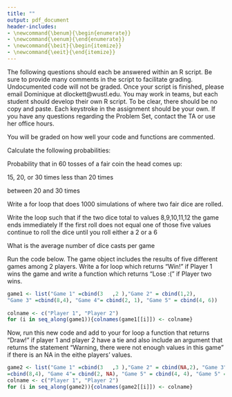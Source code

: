 ```yaml
---
title: ""
output: pdf_document
header-includes:
- \newcommand{\benum}{\begin{enumerate}}
- \newcommand{\eenum}{\end{enumerate}}
- \newcommand{\beit}{\begin{itemize}}
- \newcommand{\eeit}{\end{itemize}}
---
```


\begin{center}
{\Large{\textbf{Problem Set 2}}} \\
\vspace{4 bp}
Due February 13, 10:00 AM (Before Class) \\
\end{center}

\section*{Instructions}

\benum
  \item The following questions should each be answered within an R script. Be sure to provide many comments in the script to facilitate grading. Undocumented code will not be graded. Once your script is finished, please email Dominique at dlockett@wustl.edu.
  \item You may work in teams, but each student should develop their own R script. To be clear, there should be no copy and paste. Each keystroke in the assignment should be your own.
  \item If you have any questions regarding the Problem Set, contact the TA or use her office hours.
  \item You will be graded on how well your code and functions are commented.
  
\eenum

\section*{for loops, if else, while}

\benum

 \item Calculate the following probabilities:

\beit 

\item Probability that in 60 tosses of a fair coin the head comes up:

\beit

 \item 15, 20, or 30 times
 \item less than 20 times
 \item between 20 and 30 times
 
\eeit

\eeit

 \item Write a for loop that does 1000 simulations of where two fair dice are rolled.
 
\beit

 \item Write the loop such that if the two dice total to values 8,9,10,11,12 the game ends immediately
 \item If the first roll does not equal one of those five values continue to roll the dice until you roll either a 2 or a 6
 \item What is the average number of dice casts per game

\eeit

 \item Run the code below. The game object includes the results of five different games among 2 players. Write a for loop which returns "Win!" if Player 1 wins the game and write a function which returns "Lose :(" if Player two wins.
\vspace{1em}
```r
game1 <- list("Game 1" =cbind(3   ,2 ),"Game 2" = cbind(1,2), 
"Game 3" =cbind(8,4), "Game 4"= cbind(2, 1), "Game 5" = cbind(4, 6))
 
colname <- c("Player 1", "Player 2")
for (i in seq_along(game1)){colnames(game1[[i]]) <- colname}
```

\beit
 \item Now, run this new code and add to your for loop a function that returns "Draw!" if player 1 and player 2 have a tie and also include an argument that returns the statement "Warning, there were not enough values in this game" if there is an NA in the eithe players' values.
 
\eeit

\vspace{1em}

```r
game2 <- list("Game 1" =cbind(3   ,3 ),"Game 2" = cbind(NA,2), "Game 3"
=cbind(8,4), "Game 4"= cbind(2, NA), "Game 5" = cbind(4, 4), "Game 5" = cbind(3, 4))
colname <- c("Player 1", "Player 2")
for (i in seq_along(game2)){colnames(game2[[i]]) <- colname}
```

\eenum